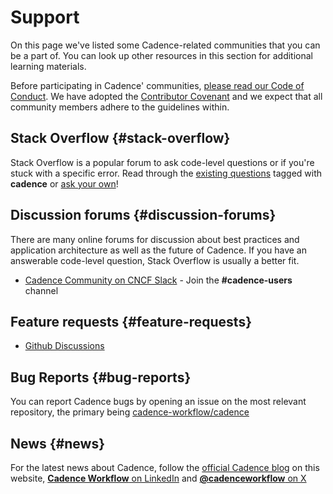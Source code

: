 # Support

On this page we've listed some Cadence-related communities that you can be a part of.
You can look up other resources in this section for additional learning materials.

Before participating in Cadence' communities, [please read our Code of Conduct](https://github.com/cadence-workflow/cadence/tree/master?tab=coc-ov-file#readme). We have adopted the [Contributor Covenant](https://www.contributor-covenant.org/) and we expect that all community members adhere to the guidelines within.

## Stack Overflow {#stack-overflow}

Stack Overflow is a popular forum to ask code-level questions or if you're stuck with a specific error. Read through the [existing questions](https://stackoverflow.com/questions/tagged/cadence-workflow+uber-cadence) tagged with **cadence** or [ask your own](https://stackoverflow.com/questions/ask?tags=cadence-workflow)!

## Discussion forums {#discussion-forums}

There are many online forums for discussion about best practices and application architecture as well as the future of Cadence. If you have an answerable code-level question, Stack Overflow is usually a better fit.

- [Cadence Community on CNCF Slack](https://communityinviter.com/apps/cloud-native/cncf) - Join the **#cadence-users** channel

## Feature requests {#feature-requests}

- [Github Discussions](https://github.com/cadence-workflow/cadence/discussions)

## Bug Reports {#bug-reports}

You can report Cadence bugs by opening an issue on the most relevant repository, the primary being [cadence-workflow/cadence](https://github.com/cadence-workflow/cadence/issues)

## News {#news}

For the latest news about Cadence, follow the [official Cadence blog](/blog) on this website, [**Cadence Workflow** on LinkedIn](https://www.linkedin.com/company/cadenceworkflow) and [**@cadenceworkflow** on X](https://x.com/cadenceworkflow)
